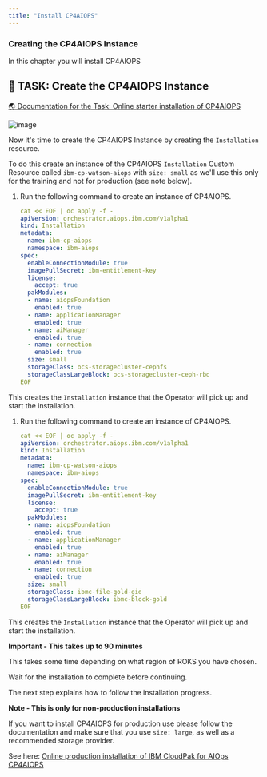 ```yaml
---
title: "Install CP4AIOPS"
---
```


### Creating the CP4AIOPS Instance

In this chapter you will install CP4AIOPS



## 🚀 TASK: Create the CP4AIOPS Instance
<a href="https://www.ibm.com/docs/en/cloud-paks/cloud-pak-aiops/4.6.0?topic=aiops-starter-installation" target="_blank" >🌏 Documentation for the Task: Online starter installation of CP4AIOPS</a>



![image](./../images/54_aimanager_story.png)


Now it's time to create the CP4AIOPS Instance by creating the `Installation` resource.

To do this create an instance of the CP4AIOPS `Installation` Custom Resource called `ibm-cp-watson-aiops` with `size: small` as we'll use this only for the training and not for production (see note below).







<Accordion>
<AccordionItem title="💡 Solution (For IPI and UPI Techzone Clusters use this)?">

1. Run the following command to create an instance of CP4AIOPS.

   ```yaml
   cat << EOF | oc apply -f -
   apiVersion: orchestrator.aiops.ibm.com/v1alpha1
   kind: Installation
   metadata:
     name: ibm-cp-aiops
     namespace: ibm-aiops 
   spec:
     enableConnectionModule: true
     imagePullSecret: ibm-entitlement-key
     license:
       accept: true
     pakModules:
     - name: aiopsFoundation
       enabled: true
     - name: applicationManager
       enabled: true
     - name: aiManager
       enabled: true
     - name: connection
       enabled: true
     size: small
     storageClass: ocs-storagecluster-cephfs
     storageClassLargeBlock: ocs-storagecluster-ceph-rbd
   EOF
   ```


<InlineNotification kind="info">

This creates the `Installation` instance that the Operator will pick up and start the installation. 

</InlineNotification>


</AccordionItem>
</Accordion>

<Accordion>
<AccordionItem title="💡 Solution (For Classic ROKS Clusters use this)?">

1. Run the following command to create an instance of CP4AIOPS.

   ```yaml
   cat << EOF | oc apply -f -
   apiVersion: orchestrator.aiops.ibm.com/v1alpha1
   kind: Installation
   metadata:
     name: ibm-cp-watson-aiops
     namespace: ibm-aiops
   spec:
     enableConnectionModule: true
     imagePullSecret: ibm-entitlement-key
     license:
       accept: true
     pakModules:
     - name: aiopsFoundation
       enabled: true
     - name: applicationManager
       enabled: true
     - name: aiManager
       enabled: true
     - name: connection
       enabled: true
     size: small
     storageClass: ibmc-file-gold-gid
     storageClassLargeBlock: ibmc-block-gold
   EOF
   ```


<InlineNotification kind="info">

This creates the `Installation` instance that the Operator will pick up and start the installation. 

</InlineNotification>


</AccordionItem>
</Accordion>


<InlineNotification kind="error">

**Important - This takes up to 90 minutes**

This takes some time depending on what region of ROKS you have chosen.

Wait for the installation to complete before continuing. 

The next step explains how to follow the installation progress.

</InlineNotification>






<InlineNotification kind="info">

**Note - This is only for non-production installations**

If you want to install CP4AIOPS for production use please follow the documentation and make sure that you use `size: large`, as well as a recommended storage provider.

See here: <a href="https://www.ibm.com/docs/en/cloud-paks/cloud-pak-aiops/4.6.0?topic=installation-online-console" target="_blank" >Online production installation of IBM CloudPak for AIOps CP4AIOPS</a> 


</InlineNotification>



